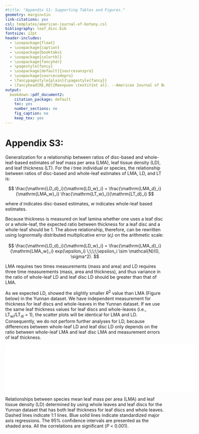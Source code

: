 ```yaml
---
#title: "Appendix S1: Supporting Tables and Figures."
geometry: margin=1in
link-citations: yes
csl: templates/american-journal-of-botany.csl
bibliography: leaf_disc.bib
fontsize: 12pt
header-includes:
  - \usepackage{float}
  - \usepackage{caption}
  - \usepackage{booktabs}
  - \usepackage{colortbl}
  - \usepackage{fancyhdr}
  - \pagestyle{fancy}
  - \usepackage[default]{sourcesanspro}
  - \usepackage{sourcecodepro}
  - \fancypagestyle{plain}{\pagestyle{fancy}}
  - \fancyhead[RE,RO]{Maenpuen \textit{et al}. --American Journal of Botany-- Appendix S3}
output:
  bookdown::pdf_document2:
    citation_package: default
    toc: yes
    number_sections: no
    fig_caption: no
    keep_tex: yes
---
```


# Appendix S3:

Generalization for a relationship between ratios of disc-based and whole-leaf-based estimates of leaf mass per area (LMA), leaf tissue density (LD), and leaf thickness (LT).
For the *i* tree individual or species, the relationship between ratios of disc-based and whole-leaf estimates of LMA, LD, and LT is:

$$
\frac{\mathrm{LD_d}_i}{\mathrm{LD_w}_i} = \frac{\mathrm{LMA_d}_i}{\mathrm{LMA_w}_i} \frac{\mathrm{LT_w}_i}{\mathrm{LT_d}_i}
$$

where *d* indicates disc-based estimates, *w* indicates whole-leaf based estimates.

Because thickness is measured on leaf lamina whether one uses a leaf disc or a whole-leaf, the expected ratio between thickness for a leaf disc and a whole-leaf should be 1.
The above relationship, therefore, can be rewritten using lognormally distributed multiplicative error ($\epsilon_i$) on the arithmetic scale:

$$
\frac{\mathrm{LD_d}_i}{\mathrm{LD_w}_i} = \frac{\mathrm{LMA_d}_i}{\mathrm{LMA_w}_i} exp(\epsilon_i) \;\;\;\;\epsilon_i \sim \mathcal{N}(0, \sigma^2).
$$

LMA requires two times measurements (mass and area) and LD requires three time measurements (mass, area and thickness), and thus variance in the ratio of whole-leaf LD and leaf disc LD should be greater than that of LMA.

As we expected LD, showed the slightly smaller *R*^2^ value than LMA (Figure below) in the Yunnan dataset.
We have independent measurement for thickness for leaf discs and whole-leaves in the Yunnan dataset.
If we use the same leaf thickness values for leaf discs and whole-leaves (i.e., LT~w*i*~/LT~d*i*~ = 1), the scatter plots will be identical for LMA and LD.
Consequently, we do not perform further analyses for LD, because differences between whole-leaf LD and leaf disc LD only depends on the ratio between whole-leaf LMA and leaf disc LMA and measurement errors of leaf thickness.

![](../figs/lma_ld.pdf){ width="600" style="display: block; margin: 0 auto; align: center" }

Relationships between species mean leaf mass per area (LMA) and leaf tissue density (LD) determined by using whole leaves and leaf discs for the Yunnan dataset that has both leaf thickness for leaf discs and whole leaves.
Dashed lines indicate 1:1 lines.
Blue solid lines indicate standardized major axis regressions.
The 95% confidence intervals are presented as the shaded area.
All the correlations are significant (*P* < 0.001).

